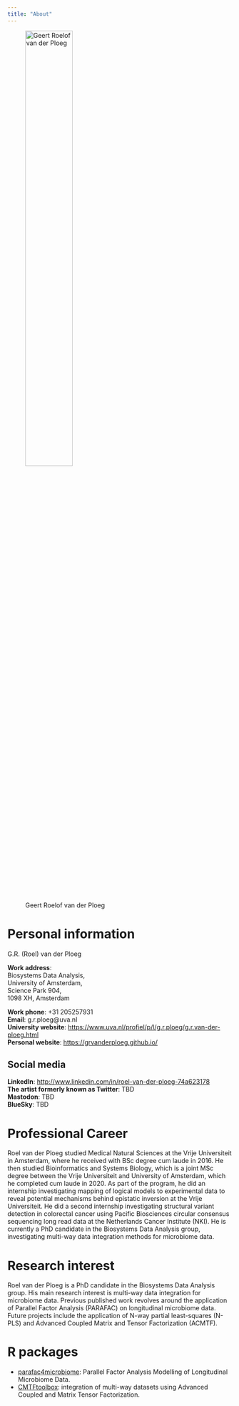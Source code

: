 ```yaml
---
title: "About"
---
```


![Geert Roelof van der Ploeg](profile.jpeg){width=50% fig-align="left"}

# Personal information

G.R. (Roel) van der Ploeg

**Work address**:  
Biosystems Data Analysis,  
University of Amsterdam,   
Science Park 904,  
1098 XH, Amsterdam  

**Work phone**: +31 205257931  
**Email**: g.r.ploeg@uva.nl  
**University website**: <https://www.uva.nl/profiel/p/l/g.r.ploeg/g.r.van-der-ploeg.html>   
**Personal website**: <https://grvanderploeg.github.io/>  
  
## Social media

**LinkedIn**: <http://www.linkedin.com/in/roel-van-der-ploeg-74a623178>  
**The artist formerly known as Twitter**: TBD  
**Mastodon**: TBD  
**BlueSky**: TBD  

# Professional Career

Roel van der Ploeg studied Medical Natural Sciences at the Vrije Universiteit in Amsterdam, where he received with BSc degree cum laude in 2016. He then studied Bioinformatics and Systems Biology, which is a joint MSc degree between the Vrije Universiteit and University of Amsterdam, which he completed cum laude in 2020. As part of the program, he did an internship investigating mapping of logical models to experimental data to reveal potential mechanisms behind epistatic inversion at the Vrije Universiteit. He did a second internship investigating structural variant detection in colorectal cancer using Pacific Biosciences circular consensus sequencing long read data at the Netherlands Cancer Institute (NKI). He is currently a PhD candidate in the Biosystems Data Analysis group, investigating multi-way data integration methods for microbiome data. 

# Research interest

Roel van der Ploeg is a PhD candidate in the Biosystems Data Analysis group. His main research interest is multi-way data integration for microbiome data. Previous published work revolves around the application of Parallel Factor Analysis (PARAFAC) on longitudinal microbiome data. Future projects include the application of N-way partial least-squares (N-PLS) and Advanced Coupled Matrix and Tensor Factorization (ACMTF). 

# R packages

- [parafac4microbiome](https://cloud.r-project.org/web/packages/parafac4microbiome/index.html): Parallel Factor Analysis Modelling of Longitudinal Microbiome Data.  
- [CMTFtoolbox](https://grvanderploeg.github.io/CMTFtoolbox/): integration of multi-way datasets using Advanced Coupled and Matrix Tensor Factorization.
